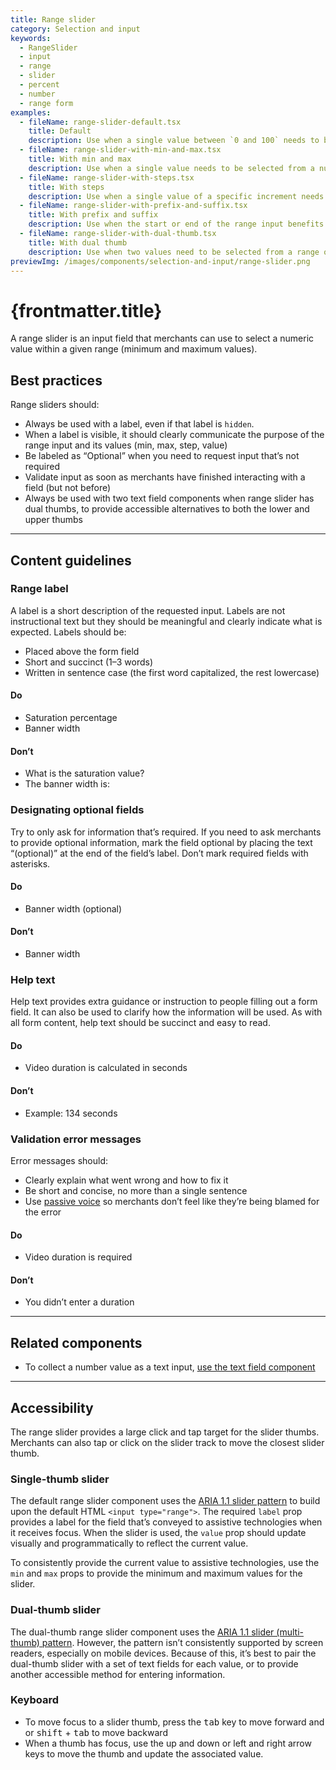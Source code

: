 ```yaml
---
title: Range slider
category: Selection and input
keywords:
  - RangeSlider
  - input
  - range
  - slider
  - percent
  - number
  - range form
examples:
  - fileName: range-slider-default.tsx
    title: Default
    description: Use when a single value between `0 and 100` needs to be selected.
  - fileName: range-slider-with-min-and-max.tsx
    title: With min and max
    description: Use when a single value needs to be selected from a number range with a specific minimum and maximum.
  - fileName: range-slider-with-steps.tsx
    title: With steps
    description: Use when a single value of a specific increment needs to be selected from a range of numbers.
  - fileName: range-slider-with-prefix-and-suffix.tsx
    title: With prefix and suffix
    description: Use when the start or end of the range input benefits from additional content. The height of the range slider component varies based on the presence or absence of props like `label` and `helpText`. Setting a React element on the `prefix` and `suffix` props is supported to enable control of spacing and alignment.
  - fileName: range-slider-with-dual-thumb.tsx
    title: With dual thumb
    description: Use when two values need to be selected from a range of numbers.
previewImg: /images/components/selection-and-input/range-slider.png
---
```


# {frontmatter.title}

<Lede>

A range slider is an input field that merchants can use to select a numeric value within a given range (minimum and maximum values).

</Lede>

<Examples />

<Props componentName={frontmatter.title} />

## Best practices

Range sliders should:

- Always be used with a label, even if that label is `hidden`.
- When a label is visible, it should clearly communicate the purpose of the range input and its values (min, max, step, value)
- Be labeled as “Optional” when you need to request input that’s not required
- Validate input as soon as merchants have finished interacting with a field (but not before)
- Always be used with two text field components when range slider has dual thumbs, to provide accessible alternatives to both the lower and upper thumbs

---

## Content guidelines

### Range label

A label is a short description of the requested input. Labels are not instructional text but they should be meaningful and clearly indicate what is expected. Labels should be:

- Placed above the form field
- Short and succinct (1–3 words)
- Written in sentence case (the first word capitalized, the rest lowercase)

<DoDont>

#### Do

- Saturation percentage
- Banner width

#### Don’t

- What is the saturation value?
- The banner width is:

</DoDont>

### Designating optional fields

Try to only ask for information that’s required. If you need to ask merchants to provide optional information, mark the field optional by placing the text “(optional)” at the end of the field’s label. Don’t mark required fields with asterisks.

<DoDont>

#### Do

- Banner width (optional)

#### Don’t

- Banner width

</DoDont>

### Help text

Help text provides extra guidance or instruction to people filling out a form field. It can also be used to clarify how the information will be used. As with all form content, help text should be succinct and easy to read.

<DoDont>

#### Do

- Video duration is calculated in seconds

#### Don’t

- Example: 134 seconds

</DoDont>

### Validation error messages

Error messages should:

- Clearly explain what went wrong and how to fix it
- Be short and concise, no more than a single sentence
- Use [passive voice](/content/grammar-and-mechanics) so merchants don’t feel like they’re being blamed for the error

<DoDont>

#### Do

- Video duration is required

#### Don’t

- You didn’t enter a duration

</DoDont>

---

## Related components

- To collect a number value as a text input, [use the text field component](/components/selection-and-input/text-field)

---

## Accessibility

The range slider provides a large click and tap target for the slider thumbs. Merchants can also tap or click on the slider track to move the closest slider thumb.

### Single-thumb slider

The default range slider component uses the [ARIA 1.1 slider pattern](https://www.w3.org/TR/wai-aria-practices-1.1/#slider) to build upon the default HTML `<input type="range">`. The required `label` prop provides a label for the field that’s conveyed to assistive technologies when it receives focus. When the slider is used, the `value` prop should update visually and programmatically to reflect the current value.

To consistently provide the current value to assistive technologies, use the `min` and `max` props to provide the minimum and maximum values for the slider.

### Dual-thumb slider

The dual-thumb range slider component uses the [ARIA 1.1 slider (multi-thumb) pattern](https://www.w3.org/TR/wai-aria-practices-1.1/#slidertwothumb). However, the pattern isn’t consistently supported by screen readers, especially on mobile devices. Because of this, it’s best to pair the dual-thumb slider with a set of text fields for each value, or to provide another accessible method for entering information.

### Keyboard

- To move focus to a slider thumb, press the <kbd>tab</kbd> key to move forward and or <kbd>shift</kbd> + <kbd>tab</kbd> to move backward
- When a thumb has focus, use the up and down or left and right arrow keys to move the thumb and update the associated value.
